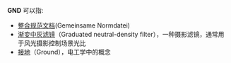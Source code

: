 '''GND''' 可以指:

* [[整合规范文档|整合规范文档]](Gemeinsame Normdatei)
* [[渐变中灰滤镜|渐变中灰滤镜]]（Graduated neutral-density filter），一种摄影滤镜，通常用于风光摄影控制场景光比
* [[接地|接地]]（Ground），电工学中的概念
{{disambig}}